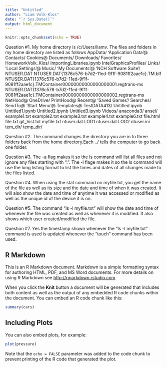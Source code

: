 ```yaml
---
title: "Untitled"
author: "Liam Volk-Klos"
date: "`r Sys.Date()`"
output: html_document
---
```


```r
knitr::opts_chunk$set(echo = TRUE)
```

Question #1.
My home directory is /c/Users/liamv. The files and folders in my home directory are listed as follows  AppData/
'Application Data'@
 Contacts/
 Cookies@
 Documents/
 Downloads/
 Favorites/
 HomeworkVolk_Klos/
 ImportingLibraries.ipynb
 IntelGraphicsProfiles/
 Links/
'Local Settings'@
 Music/
'My Documents'@
'NCH Software Suite'/
 NTUSER.DAT
 NTUSER.DAT{1376c576-b7d2-11ed-9f1f-9081ff2aae1c}.TM.blf
 NTUSER.DAT{1376c576-b7d2-11ed-9f1f-9081ff2aae1c}.TMContainer00000000000000000001.regtrans-ms
 NTUSER.DAT{1376c576-b7d2-11ed-9f1f-9081ff2aae1c}.TMContainer00000000000000000002.regtrans-ms
 NetHood@
 OneDrive/
 PrintHood@
 Recent@
'Saved Games'/
 Searches/
 SendTo@
'Start Menu'@
 Templates@
 TestDATA413/
 Untitled.ipynb
 Untitled1.ipynb
 Untitled2.ipynb
 Untitled3.ipynb
 Videos/
 anaconda3/
 ansel/
 example1.txt
 example2.txt
 example3.txt
 example4.txt
 example6.txt
 file.html
 file.txt
 git_hist.txt
 myfile.txt
 ntuser.dat.LOG1
 ntuser.dat.LOG2
 ntuser.ini
 tem_dir/
 temp_dir/

Question #2. 
The command changes the directory you are in to three folders back from the home directory.Each ../ tells the computer to go back one folder.

Question #3.
The -a flag makes it so the ls command will list all files and not ignore any files starting with ".". The -l flage makes it so the ls command will use the long listing format to list the times and dates of all changes made to the files listed.

Question #4.
When using the stat command on myfile.txt, you get the name of the file as well as its size and the date and time of when it was created. It will also show the date and time of anytime it was accessed or modified as well as the unique id of the device it is on.

Question #5.
The command "ls -l myfile.txt" will show the date and time of whenever the file was created as well as whenever it is modified. It also shows which user created/modified the file.

Question #7.
Yes the timestamp shown whenever the "ls -l myfile.txt" command is used is updated whenever the "touch" command has been used.




## R Markdown

This is an R Markdown document. Markdown is a simple formatting syntax for authoring HTML, PDF, and MS Word documents. For more details on using R Markdown see <http://rmarkdown.rstudio.com>.

When you click the **Knit** button a document will be generated that includes both content as well as the output of any embedded R code chunks within the document. You can embed an R code chunk like this:

```r
summary(cars)
```

## Including Plots

You can also embed plots, for example:

```r
plot(pressure)
```

Note that the `echo = FALSE` parameter was added to the code chunk to prevent printing of the R code that generated the plot.
